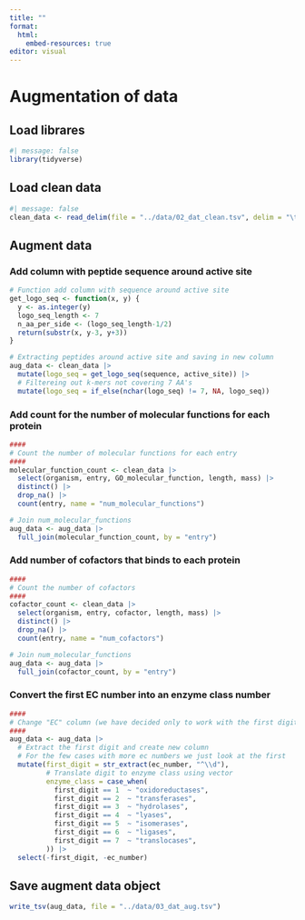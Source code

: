 ```yaml
---
title: ""
format:
  html:
    embed-resources: true
editor: visual
---
```


# Augmentation of data

## Load librares

```r
#| message: false
library(tidyverse)
```

## Load clean data

```r
#| message: false
clean_data <- read_delim(file = "../data/02_dat_clean.tsv", delim = "\t")
```

## Augment data

### Add column with peptide sequence around active site

```r
# Function add column with sequence around active site
get_logo_seq <- function(x, y) {
  y <- as.integer(y)
  logo_seq_length <- 7
  n_aa_per_side <- (logo_seq_length-1/2)
  return(substr(x, y-3, y+3))
}

# Extracting peptides around active site and saving in new column
aug_data <- clean_data |>
  mutate(logo_seq = get_logo_seq(sequence, active_site)) |>
  # Filtereing out k-mers not covering 7 AA's
  mutate(logo_seq = if_else(nchar(logo_seq) != 7, NA, logo_seq))
```

### Add count for the number of molecular functions for each protein

```r
####
# Count the number of molecular functions for each entry
####
molecular_function_count <- clean_data |>
  select(organism, entry, GO_molecular_function, length, mass) |>
  distinct() |>
  drop_na() |>
  count(entry, name = "num_molecular_functions") 

# Join num_molecular_functions
aug_data <- aug_data |>
  full_join(molecular_function_count, by = "entry")

```

### Add number of cofactors that binds to each protein

```r
####
# Count the number of cofactors
####
cofactor_count <- clean_data |>
  select(organism, entry, cofactor, length, mass) |>
  distinct() |>
  drop_na() |>
  count(entry, name = "num_cofactors") 

# Join num_molecular_functions
aug_data <- aug_data |>
  full_join(cofactor_count, by = "entry")

```

### Convert the first EC number into an enzyme class number

```r
####
# Change "EC" column (we have decided only to work with the first digit but we are aware that the others have information aswell)
####
aug_data <- aug_data |>
  # Extract the first digit and create new column
  # For the few cases with more ec numbers we just look at the first
  mutate(first_digit = str_extract(ec_number, "^\\d"),
         # Translate digit to enzyme class using vector
         enzyme_class = case_when(
           first_digit == 1  ~ "oxidoreductases",
           first_digit == 2  ~ "transferases",
           first_digit == 3  ~ "hydrolases",
           first_digit == 4  ~ "lyases",
           first_digit == 5  ~ "isomerases",
           first_digit == 6  ~ "ligases",
           first_digit == 7  ~ "translocases",
         )) |> 
  select(-first_digit, -ec_number)

```

## Save augment data object

```r
write_tsv(aug_data, file = "../data/03_dat_aug.tsv")
```
